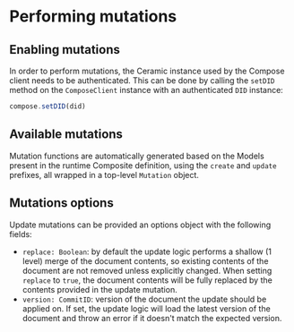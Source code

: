 # Performing mutations

## Enabling mutations

In order to perform mutations, the Ceramic instance used by the Compose client needs to be authenticated. This can be done by calling the `setDID` method on the `ComposeClient` instance with an authenticated `DID` instance:

```js
compose.setDID(did)
```

## Available mutations

Mutation functions are automatically generated based on the Models present in the runtime Composite definition, using the `create` and `update` prefixes, all wrapped in a top-level `Mutation` object.

## Mutations options

Update mutations can be provided an options object with the following fields:

- `replace: Boolean`: by default the update logic performs a shallow (1 level) merge of the document contents, so existing contents of the document are not removed unless explicitly changed. When setting `replace` to `true`, the document contents will be fully replaced by the contents provided in the update mutation.
- `version: CommitID`: version of the document the update should be applied on. If set, the update logic will load the latest version of the document and throw an error if it doesn't match the expected version.
